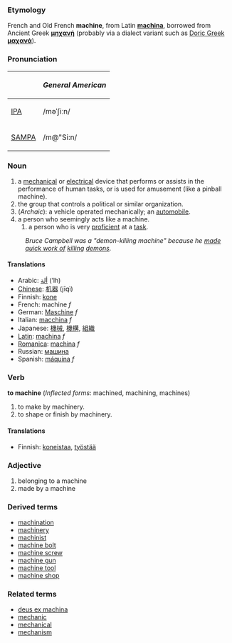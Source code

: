 ===Etymology===
French and Old French '''machine''', from Latin '''[[machina]]''', borrowed from Ancient Greek '''[[μηχανή]]''' (probably via a dialect variant such as [[w:Doric Greek|Doric Greek]] '''[[μαχανά]]''').

===Pronunciation===
{| border=1 cellpadding=5
! !! ''General American'' 
|-
| [[w:IPA|IPA]] || /məˈʃiːn/
|-
| [[w:SAMPA|SAMPA]] || /m@"Si:n/
|}

===Noun===
#a [[mechanical]] or [[electrical]] device that performs or assists in the performance of human tasks, or is used for amusement (like a pinball machine).
#the group that controls a political or similar organization.
#(''Archaic''): a vehicle operated mechanically; an [[automobile]].
#a person who seemingly acts like a machine.
##a person who is very [[proficient]] at a [[task]].  
:''Bruce Campbell was a "demon-killing machine" because he [[make quick work of|made quick work of]] [[kill]]ing [[demon]]s.''

====Translations====
*Arabic: [[ألة]] (ʼlh)
*[[Chinese]]: [[机器]] (jīqì)
*Finnish: [[kone]]
*French: machine ''f''
*German: [[Maschine]] ''f''
*Italian: [[macchina]] ''f''
*Japanese: [[機械]], [[機構]], [[組織]]
*[[Latin]]: [[machina]] ''f''
*[[Romanica]]: [[machina]] ''f''
*Russian: [[машина]] 
*Spanish: [[máquina]] ''f''

===Verb===
'''to machine''' (''Inflected forms'': machined, machining, machines)
#to make by machinery.
#to shape or finish by machinery.

====Translations====
*Finnish: [[koneistaa]], [[työstää]]

===Adjective===
#belonging to a machine
#made by a machine

===Derived terms===
*[[machination]]
*[[machinery]]
*[[machinist]]
*[[machine bolt]]
*[[machine screw]]
*[[machine gun]]
*[[machine tool]]
*[[machine shop]]

===Related terms===
*[[deus ex machina]]
*[[mechanic]]
*[[mechanical]]
*[[mechanism]]